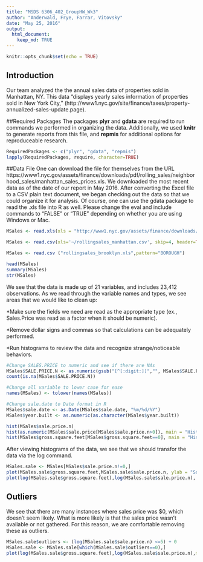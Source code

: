 ---
title: "MSDS 6306_402_GroupHW_Wk3"
author: "Anderwald, Frye, Farrar, Vitovsky"
date: "May 25, 2016"
output: 
  html_document:
    keep_md: TRUE
---

```{r setup, include=FALSE}
knitr::opts_chunk$set(echo = TRUE)
```

## Introduction
Our team analyzed the the annual sales data of properties sold in Manhattan, NY.  This data "displays yearly sales information of properties sold in New York City," (http://www1.nyc.gov/site/finance/taxes/property-annualized-sales-update.page).

##Required Packages
The packages **plyr** and **gdata** are required to run commands we performed in organizing the data.  Additionally, we used **knitr** to generate reports from this file, and  **repmis** for additional options for reproduceable research.


```{r Required Packages, include=FALSE}
RequiredPackages <- c("plyr", "gdata", "repmis")
lapply(RequiredPackages, require, character=TRUE)
```


##Data File
One can download the file for themselves from the URL https://www1.nyc.gov/assets/finance/downloads/pdf/rolling_sales/neighborhood_sales/manhattan_sales_prices.xls.  We downloaded the most recent data as of the date of our report in May 2016.  After converting the Excel file to a CSV plain text document, we began checking out the data so that we could organize it for analysis. Of course, one can use the gdata package to read the .xls file into R as well. Please change the eval and include commands to "FALSE" or "TRUE" depending on whether you are using Windows or Mac.
```{r URLChunkReadXLS}

MSales <- read.xls(xls = "http://www1.nyc.gov/assets/finance/downloads/pdf/rolling_sales/rollingsales_manhattan.xls", skip=4, header=TRUE)
```

```{r ReadCSVonWindows, eval=FALSE, include=FALSE}
MSales <- read.csv(xls='~/rollingsales_manhattan.csv', skip=4, header=TRUE)
```

```{r ReadCSVonMac, eval=FALSE, include=FALSE}
MSales <- read.csv ("rollingsales_brooklyn.xls",pattern="BOROUGH")
```

```{r CheckOutTheData}
head(MSales)
summary(MSales)
str(MSales)
```

We see that the data is made up of 21 variables, and includes 23,412 observations. As we read through the variable names and types, we see areas that we would like to clean up:

  *Make sure the fields we need are read as the appropriate type (ex., Sales.Price   was read as a factor when it should be numeric).
  
  *Remove dollar signs and commas so that calculations can be adequately    
  performed.
  
  *Run histograms to review the data and recognize strange/noticeable behaviors.
  
```{r CleanUpSalesPrice}
#Change SALES.PRICE to numeric and see if there are NAs
MSales$SALE.PRICE.N <- as.numeric(gsub("[^[:digit:]]","", MSales$SALE.PRICE))
count(is.na(MSales$SALE.PRICE.N))
```

```{r CleanUpCase}
#Change all variable to lower case for ease
names(MSales) <- tolower(names(MSales))

```

```{r CleanUpDate}
#Change sale.date to Date format in R
MSales$sale.date <- as.Date(MSales$sale.date, "%m/%d/%Y")
MSales$year.built <- as.numeric(as.character(MSales$year.built))
```

```{r CheckHist}
hist(MSales$sale.price.n) 
hist(as.numeric(MSales$sale.price[MSales$sale.price.n>0]), main = "Histogram of Sales Prices", xlab = "Sales Price", col = "red")
hist(MSales$gross.square.feet[MSales$gross.square.feet==0], main = "Histogram of Square Feet", xlab = "Square Feet", col = "red")
```

After viewing histograms of the data, we see that we should transfor the data via the log command.  

```{r TransformTheData}
MSales.sale <- MSales[MSales$sale.price.n!=0,]
plot(MSales.sale$gross.square.feet,MSales.sale$sale.price.n, ylab = "Square Feet", xlab = "Sales Price")
plot(log(MSales.sale$gross.square.feet),log(MSales.sale$sale.price.n), ylab = "Log of Square Feet", xlab = "Log of Sales Price")
```

## Outliers 
We see that there are many instances where sales price was $0, which doesn't seem likely.  What is more likely is that the sales price wasn't available or not gathered.  For this reason, we are comfortable removing these as outliers.

``` {r Outliers}
MSales.sale$outliers <- (log(MSales.sale$sale.price.n) <=5) + 0
MSales.sale <- MSales.sale[which(MSales.sale$outliers==0),]
plot(log(MSales.sale$gross.square.feet),log(MSales.sale$sale.price.n),main = "Home Sales by Square Footage", ylab = "Sales Price", xlab = "Gross Square Feet")
```
